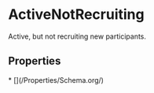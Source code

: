   
# ActiveNotRecruiting

Active, but not recruiting new participants.

## Properties

<Grid>
* [](/Properties/Schema.org/)
</Grid>

